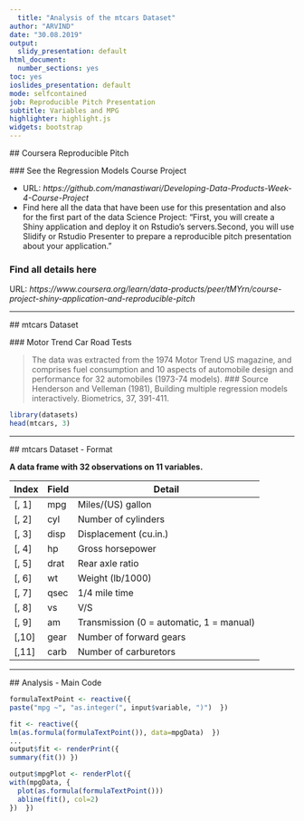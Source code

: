 ---
  title: "Analysis of the mtcars Dataset"
author: "ARVIND"
date: "30.08.2019"
output:
  slidy_presentation: default
html_document:
  number_sections: yes
toc: yes
ioslides_presentation: default
mode: selfcontained
job: Reproducible Pitch Presentation
subtitle: Variables and MPG
highlighter: highlight.js
widgets: bootstrap
---
  
  ## Coursera Reproducible Pitch
  
  ### See the Regression Models Course Project  
  
  - URL: *https://github.com/manastiwari/Developing-Data-Products-Week-4-Course-Project*
  - Find here all the data that have been use for this presentation and also for the first part of the data Science Project: "First, you will create a Shiny application and deploy it on Rstudio's servers.Second, you will use Slidify or Rstudio Presenter to prepare a reproducible pitch presentation about your application."

### Find all details here
URL: *https://www.coursera.org/learn/data-products/peer/tMYrn/course-project-shiny-application-and-reproducible-pitch*
  
  ---
  
  ## mtcars Dataset
  
  ### Motor Trend Car Road Tests
  
  > The data was extracted from the 1974 Motor Trend US magazine, and comprises fuel consumption and 10 aspects of automobile design and performance for 32 automobiles (1973-74 models).
### Source
> Henderson and Velleman (1981), Building multiple regression models interactively. Biometrics, 37, 391-411.
```{r}
library(datasets)
head(mtcars, 3)
```
---
  
  ## mtcars Dataset - Format
  
  **A data frame with 32 observations on 11 variables.**
  
  | Index | Field | Detail |
  ------- | ----- | ------ |
  | [, 1] | mpg | Miles/(US) gallon |
  | [, 2]  | cyl | Number of cylinders |
  | [, 3]	| disp | Displacement (cu.in.) |
  | [, 4]	| hp | Gross horsepower |
  | [, 5]	| drat | Rear axle ratio |
  | [, 6]	| wt | Weight (lb/1000) |
  | [, 7]	| qsec | 1/4 mile time |
  | [, 8]	| vs | V/S |
  | [, 9]	| am | Transmission (0 = automatic, 1 = manual) |
  | [,10]	| gear | Number of forward gears |
  | [,11]	| carb | Number of carburetors |
  
  ---
  
  ## Analysis - Main Code
  
  ```r
formulaTextPoint <- reactive({
  paste("mpg ~", "as.integer(", input$variable, ")")  })

fit <- reactive({
  lm(as.formula(formulaTextPoint()), data=mpgData)  })
...
output$fit <- renderPrint({
  summary(fit()) })

output$mpgPlot <- renderPlot({
  with(mpgData, {
    plot(as.formula(formulaTextPoint()))
    abline(fit(), col=2)
  })  })
```
